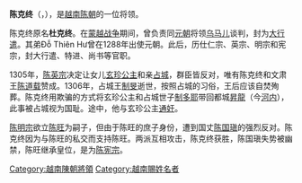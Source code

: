 {{unreferenced|time=2015-11-15T11:22:55+00:00}}
'''陈克终'''（{{vie|v=Trần Khắc Chung|hn=陳克終}}，{{bd|？||1330年||}}），是[[越南|越南]][[越南陈朝|陈朝]]的一位将领。

陈克终原名'''杜克终'''。在[[蒙越战争|蒙越战争]]期间，曾负责同[[元朝|元朝]]将领[[乌马儿|乌马儿]]谈判，封为[[大行遣|大行遣]]。其弟Đỗ Thiên Hư曾在1288年出使元朝。此后，历仕仁宗、英宗、明宗和宪宗，封大行遣、特进、尚书等官职。

1305年，[[陈英宗|陈英宗]]决定让女儿[[玄珍公主|玄珍公主]]和亲[[占城|占城]]，群臣皆反对，唯有陈克终和文肃王[[陈道载|陈道载]]赞成。1306年，占城王[[制旻|制旻]]逝世，按照占城的习俗，王后应该自焚殉葬。陈克终用欺骗的方式将玄珍公主和占城世子[[制多耶|制多耶]]带回都城[[昇龍|昇龍]]（今[[河内|河内]]），此事被占城视为国耻。途中，他与玄珍公主[[通奸|通奸]]。

[[陈明宗|陈明宗]]欲立[[陈旺|陈旺]]为嗣子，但由于陈旺的庶子身份，遭到国丈[[陈国瑱|陈国瑱]]的强烈反对。陈克终因为与陈旺的私交而支持陈旺。两派互相攻击，陈克终获胜，陈国瑱失势被幽禁，陈旺继承皇位，是为[[陈宪宗|陈宪宗]]。

[[Category:越南陳朝將領|Category:越南陳朝將領]]
[[Category:越南賜姓名者|Category:越南賜姓名者]]